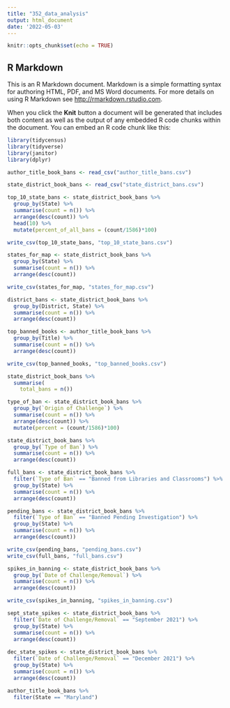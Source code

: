 ```yaml
---
title: "352_data_analysis"
output: html_document
date: '2022-05-03'
---
```


```r
knitr::opts_chunk$set(echo = TRUE)
```

## R Markdown

This is an R Markdown document. Markdown is a simple formatting syntax for authoring HTML, PDF, and MS Word documents. For more details on using R Markdown see <http://rmarkdown.rstudio.com>.

When you click the **Knit** button a document will be generated that includes both content as well as the output of any embedded R code chunks within the document. You can embed an R code chunk like this:

```r

library(tidycensus)
library(tidyverse)
library(janitor)
library(dplyr)

author_title_book_bans <- read_csv("author_title_bans.csv")

state_district_book_bans <- read_csv("state_district_bans.csv")

top_10_state_bans <- state_district_book_bans %>%
  group_by(State) %>%
  summarise(count = n()) %>%
  arrange(desc(count)) %>%
  head(10) %>%
  mutate(percent_of_all_bans = (count/1586)*100)

write_csv(top_10_state_bans, "top_10_state_bans.csv")

states_for_map <- state_district_book_bans %>%
  group_by(State) %>%
  summarise(count = n()) %>%
  arrange(desc(count))

write_csv(states_for_map, "states_for_map.csv")

district_bans <- state_district_book_bans %>%
  group_by(District, State) %>%
  summarise(count = n()) %>%
  arrange(desc(count))

top_banned_books <- author_title_book_bans %>%
  group_by(Title) %>%
  summarise(count = n()) %>%
  arrange(desc(count))

write_csv(top_banned_books, "top_banned_books.csv")

state_district_book_bans %>%
  summarise(
    total_bans = n())

type_of_ban <- state_district_book_bans %>%
  group_by(`Origin of Challenge`) %>%
  summarise(count = n()) %>%
  arrange(desc(count)) %>%
  mutate(percent = (count/1586)*100)

state_district_book_bans %>% 
  group_by(`Type of Ban`) %>%
  summarise(count = n()) %>%
  arrange(desc(count))

full_bans <- state_district_book_bans %>%
  filter(`Type of Ban` == "Banned from Libraries and Classrooms") %>%
  group_by(State) %>%
  summarise(count = n()) %>%
  arrange(desc(count))

pending_bans <- state_district_book_bans %>%
  filter(`Type of Ban` == "Banned Pending Investigation") %>%
  group_by(State) %>%
  summarise(count = n()) %>%
  arrange(desc(count))

write_csv(pending_bans, "pending_bans.csv")
write_csv(full_bans, "full_bans.csv")

spikes_in_banning <- state_district_book_bans %>%
  group_by(`Date of Challenge/Removal`) %>%
  summarise(count = n()) %>%
  arrange(desc(count))

write_csv(spikes_in_banning, "spikes_in_banning.csv")

sept_state_spikes <- state_district_book_bans %>%
  filter(`Date of Challenge/Removal` == "September 2021") %>%
  group_by(State) %>%
  summarise(count = n()) %>%
  arrange(desc(count))
  
dec_state_spikes <- state_district_book_bans %>%
  filter(`Date of Challenge/Removal` == "December 2021") %>%
  group_by(State) %>%
  summarise(count = n()) %>%
  arrange(desc(count))

author_title_book_bans %>%
  filter(State == "Maryland")

```

